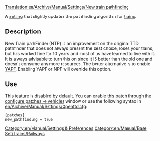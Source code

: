 [[Translation:en/Archive/Manual/Settings/New train pathfinding]]

A [[en/Archive/Manual/Settings/Advanced Settings|setting]] that slightly updates the pathfinding algorithm for [[en/Manual/Trains|trains]].


== Description ==
New Train pathFinder (NTP) is an improvement on the original TTD pathfinder that does not always present the best choice, loses your trains, but has worked fine for 10 years and most of us have learned to live with it. It is always advisable to turn this on since it IS better than the old one and doesn't consume any more resources. The better alternative is to enable [[en/Archive/Manual/Yet Another Pathfinder|YAPF]].  Enabling YAPF or NPF will override this option.

== Use ==
This feature is disabled by default. You can enable this patch through the [[en/Archive/Manual/Settings/Configuring patches/Vehicles|configure patches -> vehicles]] window or use the following syntax in [[en/Archive/Manual/Settings/Openttd.cfg]]:
<pre>
[patches]
new_pathfinding = true
</pre>

[[Category:en/Manual/Settings & Preferences]]
[[Category:en/Manual/Base Set/Trains/Railways]]